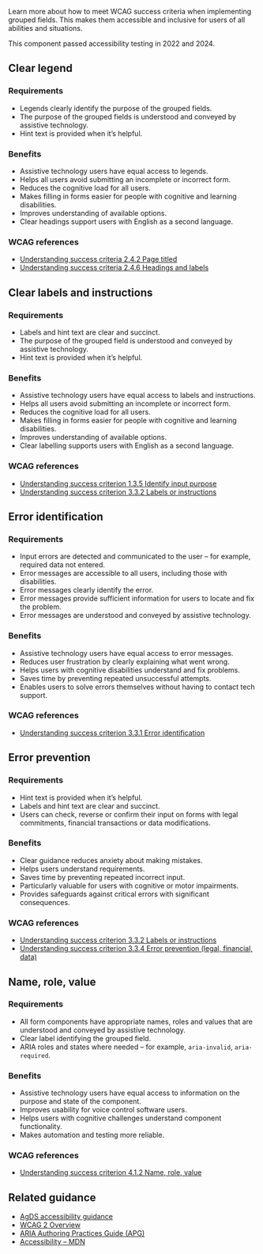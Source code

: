 Learn more about how to meet WCAG success criteria when implementing grouped fields. This makes them accessible and inclusive for users of all abilities and situations.

This component passed accessibility testing in 2022 and 2024.

## Clear legend

### Requirements

- Legends clearly identify the purpose of the grouped fields.
- The purpose of the grouped fields is understood and conveyed by assistive technology.
- Hint text is provided when it’s helpful.

### Benefits

- Assistive technology users have equal access to legends.
- Helps all users avoid submitting an incomplete or incorrect form.
- Reduces the cognitive load for all users.
- Makes filling in forms easier for people with cognitive and learning disabilities.
- Improves understanding of available options.
- Clear headings support users with English as a second language.

### WCAG references

- [Understanding success criteria 2.4.2 Page titled](https://www.w3.org/WAI/WCAG21/Understanding/page-titled.html)
- [Understanding success criteria 2.4.6 Headings and labels](https://www.w3.org/WAI/WCAG21/Understanding/headings-and-labels.html)

## Clear labels and instructions

### Requirements

- Labels and hint text are clear and succinct.
- The purpose of the grouped field is understood and conveyed by assistive technology.
- Hint text is provided when it’s helpful.

### Benefits

- Assistive technology users have equal access to labels and instructions.
- Helps all users avoid submitting an incomplete or incorrect form.
- Reduces the cognitive load for all users.
- Makes filling in forms easier for people with cognitive and learning disabilities.
- Improves understanding of available options.
- Clear labelling supports users with English as a second language.

### WCAG references

- [Understanding success criterion 1.3.5 Identify input purpose](https://www.w3.org/WAI/WCAG21/Understanding/identify-input-purpose.html)
- [Understanding success criterion 3.3.2 Labels or instructions](https://www.w3.org/WAI/WCAG21/Understanding/labels-or-instructions.html)

## Error identification

### Requirements

- Input errors are detected and communicated to the user – for example, required data not entered.
- Error messages are accessible to all users, including those with disabilities.
- Error messages clearly identify the error.
- Error messages provide sufficient information for users to locate and fix the problem.
- Error messages are understood and conveyed by assistive technology.

### Benefits

- Assistive technology users have equal access to error messages.
- Reduces user frustration by clearly explaining what went wrong.
- Helps users with cognitive disabilities understand and fix problems.
- Saves time by preventing repeated unsuccessful attempts.
- Enables users to solve errors themselves without having to contact tech support.

### WCAG references

- [Understanding success criterion 3.3.1 Error identification](https://www.w3.org/WAI/WCAG21/Understanding/error-identification.html)

## Error prevention

### Requirements

- Hint text is provided when it’s helpful.
- Labels and hint text are clear and succinct.
- Users can check, reverse or confirm their input on forms with legal commitments, financial transactions or data modifications.

### Benefits

- Clear guidance reduces anxiety about making mistakes.
- Helps users understand requirements.
- Saves time by preventing repeated incorrect input.
- Particularly valuable for users with cognitive or motor impairments.
- Provides safeguards against critical errors with significant consequences.

### WCAG references

- [Understanding success criterion 3.3.2 Labels or instructions](https://www.w3.org/WAI/WCAG21/Understanding/labels-or-instructions.html)
- [Understanding success criterion 3.3.4 Error prevention (legal, financial, data)](https://www.w3.org/WAI/WCAG21/Understanding/error-prevention-legal-financial-data.html)

## Name, role, value

### Requirements

- All form components have appropriate names, roles and values that are understood and conveyed by assistive technology.
- Clear label identifying the grouped field.
- ARIA roles and states where needed – for example, `aria-invalid`, `aria-required`.

### Benefits

- Assistive technology users have equal access to information on the purpose and state of the component.
- Improves usability for voice control software users.
- Helps users with cognitive challenges understand component functionality.
- Makes automation and testing more reliable.

### WCAG references

- [Understanding success criterion 4.1.2 Name, role, value](https://www.w3.org/WAI/WCAG21/Understanding/name-role-value.html)

## Related guidance

- [AgDS accessibility guidance](/foundations/accessibility)
- [WCAG 2 Overview](https://www.w3.org/WAI/standards-guidelines/wcag/)
- [ARIA Authoring Practices Guide (APG)](https://www.w3.org/WAI/ARIA/apg/)
- [Accessibility – MDN](https://developer.mozilla.org/en-US/docs/Web/Accessibility)
